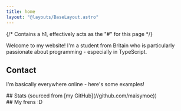 ```yaml
---
title: home
layout: "@layouts/BaseLayout.astro"
---
```



{/* Contains a h1, effectively acts as the "#" for this page */}
<Greeting />

Welcome to my website! I'm a student from Britain who is particularly passionate about programming - especially in TypeScript.

## Contact
I'm basically everywhere online - here's some examples!

<Socials />

<div class="grid md:grid-cols-2 lt-md:grid-rows-2">
    <div>
        ## Stats <span class="text-xs font-thin">(sourced from [my GitHub](//github.com/maisymoe))</span>
        <GitHubStats />
    </div>
    <div>
        ## My frens :D
        <Frens />
    </div>
</div>
